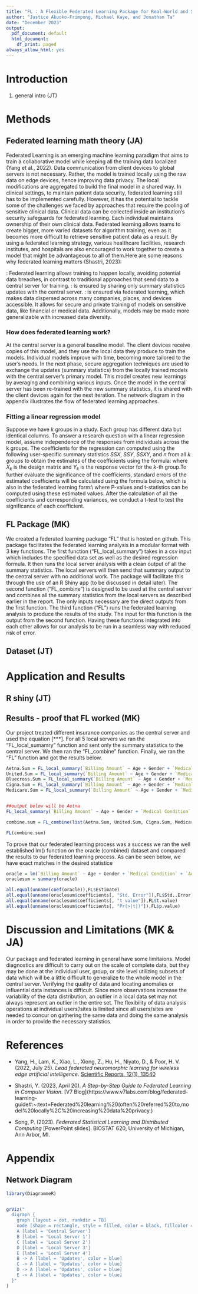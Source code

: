 ```yaml
---
title: "FL : A Flexible Federated Learning Package for Real-World and Simulated Applications"
author: "Justice Akuoko-Frimpong, Michael Kaye, and Jonathan Ta"
date: "December 2023"
output:
  pdf_document: default
  html_document:
    df_print: paged
always_allow_html: yes
---
```


# Introduction 

1) general intro (JT)

# Methods

## Federated learning math theory (JA)

Federated Learning is an emerging machine learning paradigm that aims to train a collaborative model while keeping all the training data localized (Yang et al., 2022). Data communication from client devices to global servers is not necessary. Rather, the model is trained locally using the raw data on edge devices, hence improving data privacy. The local modifications are aggregated to build the final model in a shared way.\newline
In clinical settings, to maintain patient data security, federated learning still has to be implemented carefully. However, it has the potential to tackle some of the challenges we faced by approaches that require the pooling of sensitive clinical data.
Clinical data can be collected inside an institution's security safeguards for federated learning. Each individual maintains ownership of their own clinical data.
Federated learning allows teams to create bigger, more varied datasets for algorithm training, even as it becomes more difficult to retrieve sensitive patient data as a result.
By using a federated learning strategy, various healthcare facilities, research institutes, and hospitals are also encouraged to work together to create a model that might be advantageous to all of them.Here are some reasons why federated learning matters (Shastri, 2023):

\textbf{Privacy}: Federated learning allows training to happen locally, avoiding potential data breaches, in contrast to traditional approaches that send data to a central server for training.\newline
\textbf{Data security}: is ensured by sharing only summary statistics updates with the central server.\newline
\textbf{Access to heterogeneous data}: is ensured via federated learning, which makes data dispersed across many companies, places, and devices accessible. It allows for secure and private training of models on sensitive data, like financial or medical data. Additionally, models may be made more generalizable with increased data diversity.

### How does federated learning work? 
At the central server is a general baseline model. The client devices receive copies of this model, and they use the local data they produce to train the models. Individual models improve with time, becoming more tailored to the user's needs. In the next phase, secure aggregation techniques are used to exchange the updates (summary statistics) from the locally trained models with the central server's primary model. This model creates new learnings by averaging and combining various inputs.
Once the model in the central server has been re-trained with the new summary statistics, it is shared with the client devices again for the next iteration. The network diagram in the appendix illustrates the flow of federated learning approaches.


### Fitting a linear regression model
Suppose we have $k$ groups in a study. Each group has different data but identical columns. To answer a research question with a linear regression model, assume independence of the responses from individuals across the k groups. The coefficients for the regression can computed using the following user-specific summary statistics $SSX$, $SSY$, $SSXY$, and  $n$ from all $k$  groups to obtain the estimates of the coefficients using the formula:\newline
\begin{align*}
    \hat{\beta} = (\sum_{k=1}^{K} X^T_kX_k)^{-1}\times(\sum_{k=1}^{K} X^T_ky_k)
\end{align*} 
where $X_k$ is the design matrix and $Y_k$ is the response vector for the $k$-th group.To further evaluate the significance of the coefficients, standard errors of the estimated coefficients will be  calculated using the formula below, which is also in the federated learning form:\\
\begin{align*}
    \widehat{se}(\widehat{\beta}_j) = \sqrt{\widehat{\sigma}^2(X^\top X)^{-1}_{jj}}\text{, with }\widehat{\sigma}^2 = \frac{\widehat{\epsilon}^\top \widehat{\epsilon}}{n-p},
\end{align*}
where
\begin{align*}
    \widehat{\epsilon}^\top \widehat{\epsilon}=\sum_{k=1}^K y_k^\top y_k - 2\widehat \beta \sum_{k=1}^K X_k^\top y_k + \widehat\beta \left( \sum_{k=1}^K X_k^\top X_k\right)\widehat\beta
\end{align*}
P-values and t-statistics can be computed using these estimated values. After the calculation of all the coefficients and corresponding variances, we conduct a t-test to test the significance of each coefficient.



## FL Package (MK)
We created a federated learning package “FL” that is hosted on github.  This package facilitates the federated learning analysis in a modular format with 3 key functions. 
The first function (“FL_local_summary”) takes in a csv input which includes the specified data set as well as the desired regression formula.  It then runs the local server analysis with a clean output of all the summary statistics.  The local servers will then send that summary output to the central server with no additional work.  The package will facilitate this through the use of an R Shiny app (to be discussed in detail later).
The second function (“FL_combine”) is designed to be used at the central server and combines all the summary statistics from the local servers as described earlier in the report.  The only inputs necessary are the direct outputs from the first function.
The third function (“FL”) runs the federated learning analysis to produce the results of the study.  The input for this function is the output from the second function.
Having these functions integrated into each other allows for our analysis to be run in a seamless way with reduced risk of error.


## Dataset (JT)

# Application and Results

## R shiny (JT)

## Results - proof that FL worked (MK)
Our project treated different insurance companies as the central server and used the equation [***].  For all 5 local servers we ran the “FL_local_sumamry” function and sent only the summary statistics to the central server.  We then ran the “FL_combine” function.  Finally, we ran the “FL” function and got the results below.

```r
Aetna.Sum = FL_local_summary(`Billing Amount` ~ Age + Gender + `Medical Condition` + `Admission Type` + Medication + length.of.stay, Aetna)
United.Sum = FL_local_summary(`Billing Amount` ~ Age + Gender + `Medical Condition` + `Admission Type` + Medication + length.of.stay, UnitedHealthcare)
Bluecross.Sum = FL_local_summary(`Billing Amount` ~ Age + Gender + `Medical Condition` + `Admission Type` + Medication + length.of.stay, Blue.cross)
Cigna.Sum = FL_local_summary(`Billing Amount` ~ Age + Gender + `Medical Condition` + `Admission Type` + Medication + length.of.stay, Cigna)
Medicare.Sum = FL_local_summary(`Billing Amount` ~ Age + Gender + `Medical Condition` + `Admission Type` + Medication + length.of.stay, Medicare)


##output below will be Aetna
FL_local_summary(`Billing Amount` ~ Age + Gender + `Medical Condition` + `Admission Type` + Medication + length.of.stay, Aetna)

combine.sum = FL_combine(list(Aetna.Sum, United.Sum, Cigna.Sum, Medicare.Sum, Bluecross.Sum))

FL(combine.sum)
```
To prove that our federated learning process was a success we ran the well established lm() function on the oracle (combined) dataset and compared the results to our federated learning process.  As can be seen below, we have exact matches in the desired statistice


```r
oracle = lm(`Billing Amount` ~ Age + Gender + `Medical Condition` + `Admission Type` + Medication + length.of.stay, data = full_data)
oraclesum = summary(oracle)

all.equal(unname(coef(oracle)),FL$Estimate)
all.equal(unname(oraclesum$coefficients[, "Std. Error"]),FL$Std..Error)
all.equal(unname(oraclesum$coefficients[, "t value"]),FL$t.value)
all.equal(unname(oraclesum$coefficients[, "Pr(>|t|)"]),FL$p.value)
```



# Discussion and Limitations (MK & JA)

Our package and federated learning in general have some limitaions. Model diagnostics are difficult to carry out on the scale of complete data, but they may be done at the individual user, group, or site level utilizing subsets of data which will be a little difficult to generalize to the whole model in the central server. Verifying the quality of data and locating anomalies or influential data instances is difficult. Since more observations increase the variability of the data distribution, an outlier in a local data set may not always represent an outlier in the entire set.
The flexibility of data analysis operations at individual users'/sites is limited since all users/sites are needed to concur on gathering the same data and doing the same analysis in order to provide the necessary statistics.
 
# References 

- Yang, H., Lam, K., Xiao, L., Xiong, Z., Hu, H., Niyato, D., & Poor, H. V. (2022, July 25). *Lead federated neuromorphic learning for wireless edge artificial intelligence*. [Scientific Reports, 12(1), 13540](https://scite.ai/reports/10.1038/s41467-022-32020-w)

- Shastri, Y. (2023, April 20). *A Step-by-Step Guide to Federated Learning in Computer Vision*. [V7 Blog](https://www.v7labs.com/blog/federated-learning-guide#:~:text=Federated%20learning%20(often%20referred%20to,model%20locally%2C%20increasing%20data%20privacy.)

- Song, P. (2023). *Federated Statistical Learning and Distributed Computing* [PowerPoint slides]. BIOSTAT 620, University of Michigan, Ann Arbor, MI.









# Appendix

## Network Diagram
```r
library(DiagrammeR)


grViz("
  digraph {
    graph [layout = dot, rankdir = TB]
    node [shape = rectangle, style = filled, color = black, fillcolor = white, fontcolor = black]
    A [label = 'Central Server']
    B [label = 'Local Server 1']
    C [label = 'Local Server 2']
    D [label = 'Local Server 3']
    E [label = 'Local Server 4']
    B -> A [label = 'Updates', color = blue]
    C -> A [label = 'Updates', color = blue]
    D -> A [label = 'Updates', color = blue]
    E -> A [label = 'Updates', color = blue]
  }"
)
```


